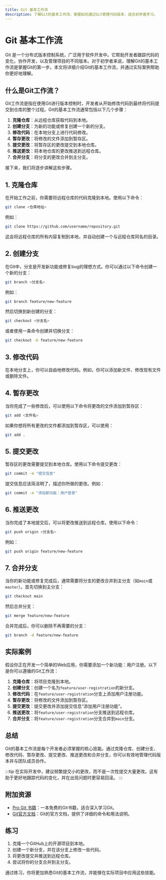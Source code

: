 ```yaml
---
title: Git 基本工作流
description: 了解Git的基本工作流，掌握如何通过Git管理代码版本，适合初学者学习。
---
```


# Git 基本工作流

Git 是一个分布式版本控制系统，广泛用于软件开发中。它帮助开发者跟踪代码的变化，协作开发，以及管理项目的不同版本。对于初学者来说，理解Git的基本工作流是掌握Git的第一步。本文将详细介绍Git的基本工作流，并通过实际案例帮助你更好地理解。

## 什么是Git工作流？

Git工作流是指在使用Git进行版本控制时，开发者从开始修改代码到最终将代码提交到仓库的整个过程。Git的基本工作流通常包括以下几个步骤：

1. **克隆仓库**：从远程仓库获取代码到本地。
2. **创建分支**：为新的功能或修复创建一个新的分支。
3. **修改代码**：在本地分支上进行代码修改。
4. **暂存更改**：将修改的文件添加到暂存区。
5. **提交更改**：将暂存区的更改提交到本地仓库。
6. **推送更改**：将本地仓库的更改推送到远程仓库。
7. **合并分支**：将分支的更改合并到主分支。

接下来，我们将逐步讲解这些步骤。

## 1. 克隆仓库

在开始工作之前，你需要将远程仓库的代码克隆到本地。使用以下命令：

```bash
git clone <仓库地址>
```

例如：

```bash
git clone https://github.com/username/repository.git
```

这会将远程仓库的所有内容复制到本地，并自动创建一个与远程仓库同名的目录。

## 2. 创建分支

在Git中，分支是开发新功能或修复bug的理想方式。你可以通过以下命令创建一个新的分支：

```bash
git branch <分支名>
```

例如：

```bash
git branch feature/new-feature
```

然后切换到新创建的分支：

```bash
git checkout <分支名>
```

或者使用一条命令创建并切换分支：

```bash
git checkout -b feature/new-feature
```

## 3. 修改代码

在本地分支上，你可以自由地修改代码。例如，你可以添加新文件、修改现有文件或删除文件。

## 4. 暂存更改

当你完成了一些修改后，可以使用以下命令将更改的文件添加到暂存区：

```bash
git add <文件名>
```

如果你想将所有更改的文件都添加到暂存区，可以使用：

```bash
git add .
```

## 5. 提交更改

暂存区的更改需要提交到本地仓库。使用以下命令提交更改：

```bash
git commit -m "提交信息"
```

提交信息应该简洁明了，描述你所做的更改。例如：

```bash
git commit -m "添加新功能：用户登录"
```

## 6. 推送更改

当你完成了本地提交后，可以将更改推送到远程仓库。使用以下命令：

```bash
git push origin <分支名>
```

例如：

```bash
git push origin feature/new-feature
```

## 7. 合并分支

当你的新功能或修复完成后，通常需要将分支的更改合并到主分支（如`main`或`master`）。首先切换到主分支：

```bash
git checkout main
```

然后合并分支：

```bash
git merge feature/new-feature
```

合并完成后，你可以删除不再需要的分支：

```bash
git branch -d feature/new-feature
```

## 实际案例

假设你正在开发一个简单的Web应用，你需要添加一个新功能：用户注册。以下是你可以遵循的Git工作流：

1. **克隆仓库**：将项目克隆到本地。
2. **创建分支**：创建一个名为`feature/user-registration`的新分支。
3. **修改代码**：在`feature/user-registration`分支上添加用户注册功能。
4. **暂存更改**：将修改的文件添加到暂存区。
5. **提交更改**：提交更改并添加提交信息“添加用户注册功能”。
6. **推送更改**：将`feature/user-registration`分支推送到远程仓库。
7. **合并分支**：将`feature/user-registration`分支合并到`main`分支。

## 总结

Git的基本工作流是每个开发者必须掌握的核心技能。通过克隆仓库、创建分支、修改代码、暂存更改、提交更改、推送更改和合并分支，你可以有效地管理代码版本并与团队成员协作。

:::tip
在实际开发中，建议频繁提交小的更改，而不是一次性提交大量更改。这有助于更好地跟踪代码的变化，并在出现问题时更容易回滚。
:::

## 附加资源

- [Pro Git 书籍](https://git-scm.com/book/zh/v2)：一本免费的Git书籍，适合深入学习Git。
- [Git官方文档](https://git-scm.com/doc)：Git的官方文档，提供了详细的命令和用法说明。

## 练习

1. 克隆一个GitHub上的开源项目到本地。
2. 创建一个新分支，并在该分支上修改一些代码。
3. 将更改提交并推送到远程仓库。
4. 尝试将你的分支合并到主分支。

通过练习，你将更加熟悉Git的基本工作流，并能够在实际项目中应用这些技能。